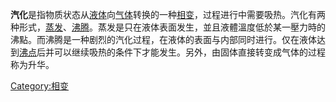 {{not|气化反应}}
'''汽化'''是指物质状态从[[液体|液体]]向[[气体|气体]]转换的一种[[相变|相变]]，过程进行中需要吸热。汽化有两种形式，[[蒸发|蒸发]]、[[沸腾|沸腾]]。蒸发是只在液体表面发生，並且液體溫度低於某一壓力時的沸點。而沸腾是一种剧烈的汽化过程，在液体的表面与内部同时进行。仅在液体达到[[沸点|沸点]]后并可以继续吸热的条件下才能发生。另外，由固体直接转变成气体的过程称为升华。

{{熱力學小作品}}

[[Category:相变|Category:相变]]